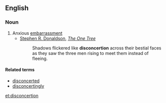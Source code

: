 ==English==

===Noun===
{{en-noun|-}}

# Anxious [[embarrassment]]
#* [[w:Stephen R. Donaldson|Stephen R. Donaldson]], ''[[w:The One Tree|The One Tree]]''
#*: Shadows flickered like '''disconcertion''' across their bestial faces as they saw the three men rising to meet them instead of fleeing.

====Related terms====
* [[disconcerted]]
* [[disconcertingly]]

[[et:disconcertion]]